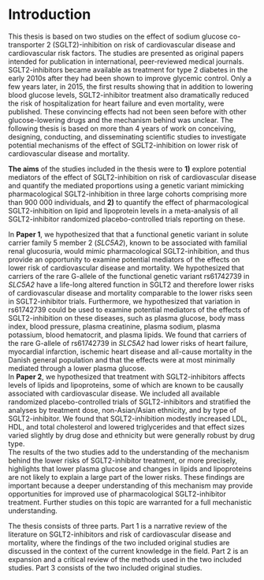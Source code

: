 # Introduction

This thesis is based on two studies on the effect of sodium glucose co-transporter 2 (SGLT2)-inhibition on risk of cardiovascular disease and cardiovascular risk factors. The studies are presented as original papers intended for publication in international, peer-reviewed medical journals.\
SGLT2-inhibitors became available as treatment for type 2 diabetes in the early 2010s after they had been shown to improve glycemic control. Only a few years later, in 2015, the first results showing that in addition to lowering blood glucose levels, SGLT2-inhibitor treatment also dramatically reduced the risk of hospitalization for heart failure and even mortality, were published. These convincing effects had not been seen before with other glucose-lowering drugs and the mechanism behind was unclear. The following thesis is based on more than 4 years of work on conceiving, designing, conducting, and disseminating scientific studies to investigate potential mechanisms of the effect of SGLT2-inhibition on lower risk of cardiovascular disease and mortality.

**The aims** of the studies included in the thesis were to **1)** explore potential mediators of the effect of SGLT2-inhibition on risk of cardiovascular disease and quantify the mediated proportions using a genetic variant mimicking pharmacological SGLT2-inhibition in three large cohorts comprising more than 900 000 individuals, and **2)** to quantify the effect of pharmacological SGLT2-inhibition on lipid and lipoprotein levels in a meta-analysis of all SGLT2-inhibitor randomized placebo-controlled trials reporting on these.

In **Paper 1**, we hypothesized that that a functional genetic variant in solute carrier family 5 member 2 (*SLC5A2*), known to be associated with familial renal glucosuria, would mimic pharmacological SGLT2-inhibition, and thus provide an opportunity to examine potential mediators of the effects on lower risk of cardiovascular disease and mortality. We hypothesized that carriers of the rare G-allele of the functional genetic variant rs61742739 in *SLC5A2* have a life-long altered function in SGLT2 and therefore lower risks of cardiovascular disease and mortality comparable to the lower risks seen in SGLT2-inhibitor trials. Furthermore, we hypothesized that variation in rs61742739 could be used to examine potential mediators of the effects of SGLT2-inhibition on these diseases, such as plasma glucose, body mass index, blood pressure, plasma creatinine, plasma sodium, plasma potassium, blood hematocrit, and plasma lipids. We found that carriers of the rare G-allele of rs61742739 in *SLC5A2* had lower risks of heart failure, myocardial infarction, ischemic heart disease and all-cause mortality in the Danish general population and that the effects were at most minimally mediated through a lower plasma glucose.\
In **Paper 2**, we hypothesized that treatment with SGLT2-inhibitors affects levels of lipids and lipoproteins, some of which are known to be causally associated with cardiovascular disease. We included all available randomized placebo-controlled trials of SGLT2-inhibitors and stratified the analyses by treatment dose, non-Asian/Asian ethnicity, and by type of SGLT2-inhibitor. We found that SGLT2-inhibition modestly increased LDL, HDL, and total cholesterol and lowered triglycerides and that effect sizes varied slightly by drug dose and ethnicity but were generally robust by drug type.\
The results of the two studies add to the understanding of the mechanism behind the lower risks of SGLT2-inhibitor treatment, or more precisely, highlights that lower plasma glucose and changes in lipids and lipoproteins are not likely to explain a large part of the lower risks. These findings are important because a deeper understanding of this mechanism may provide opportunities for improved use of pharmacological SGLT2-inhibitor treatment. Further studies on this topic are warranted for a full mechanistic understanding.

The thesis consists of three parts. Part 1 is a narrative review of the literature on SGLT2-inhibitors and risk of cardiovascular disease and mortality, where the findings of the two included original studies are discussed in the context of the current knowledge in the field. Part 2 is an expansion and a critical review of the methods used in the two included studies. Part 3 consists of the two included original studies.

\newpage
